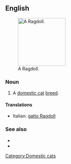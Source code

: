 {{also|ragdoll}}
==English==
[[File:Ragdollparide2.jpg|thumb|right|150px|A Ragdoll.]]
===Noun===
{{en-noun|sg=[[ragdoll|Ragdoll]] [[cat]]}}

# A [[domestic cat]] [[breed]].

====Translations====
{{checktrans-top}}
* Italian: [[gatto Ragdoll]]
{{checktrans-mid}}
{{checktrans-bottom}}

===See also===
*{{pedia|Ragdoll}}
*{{commonslite|Category:Ragdoll}}

[[Category:Domestic cats]]